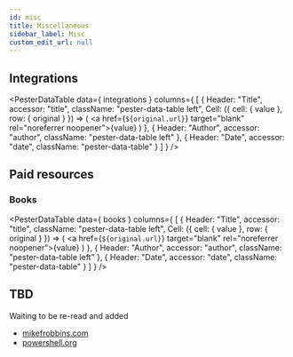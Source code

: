 ```yaml
---
id: misc
title: Miscellaneous
sidebar_label: Misc
custom_edit_url: null
---
```



## Integrations

<PesterDataTable
  data={ integrations }
  columns={
    [
      {
        Header: "Title",
        accessor: "title",
        className: "pester-data-table left",
        Cell: ({ cell: { value }, row: { original } }) => (
          <a href={`${original.url}`} target="blank" rel="noreferrer noopener">{value}</a>
        )
      },
      {
        Header: "Author",
        accessor: "author",
        className: "pester-data-table left"
      },
      {
        Header: "Date",
        accessor: "date",
        className: "pester-data-table"
      }
    ]
  }
/>

## Paid resources

### Books

<PesterDataTable
  data={ books }
  columns={
    [
      {
        Header: "Title",
        accessor: "title",
        className: "pester-data-table left",
        Cell: ({ cell: { value }, row: { original } }) => (
          <a href={`${original.url}`} target="blank" rel="noreferrer noopener">{value}</a>
        )
      },
      {
        Header: "Author",
        accessor: "author",
        className: "pester-data-table left"
      },
      {
        Header: "Date",
        accessor: "date",
        className: "pester-data-table"
      }
    ]
  }
/>

## TBD

Waiting to be re-read and added

- [mikefrobbins.com](http://mikefrobbins.com/?s=pester)
- [powershell.org](https://powershell.org)

<PesterDataButton
  text="Suggest New Entry"
  editUrl="https://github.com/pester/docs/blob/master/docs/additional-resources/misc.data.js"
/>
